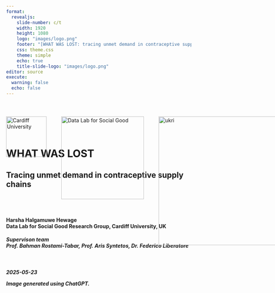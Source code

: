 ```yaml
---
format: 
  revealjs:
    slide-number: c/t
    width: 1920
    height: 1080
    logo: "images/logo.png"
    footer: "[WHAT WAS LOST: tracing unmet demand in contraceptive supply chains](https://chamara7h.github.io/talks/)"
    css: theme.css
    theme: simple
    echo: true
    title-slide-logo: "images/logo.png"
editor: source
execute:
  warning: false
  echo: false
---   
```


<div style="position: relative; width: 100%; height: 100%;">
  <!-- Cardiff logo top-left -->
  <img
    src="images/cardiff_logo.png"
    alt="Cardiff University"
    style="
      position: absolute;
      top: 40px;
      left: 0px;
      width: 110px;
      height: auto;
    "
  />

  <!-- Data Lab logo a bit to the right -->
  <img
    src="images/logo_white.png"
    alt="Data Lab for Social Good"
    style="
      position: absolute;
      top: 40px;
      left: 150px;
      width: 225px;
      height: auto;
    "
  />
  
  <img
    src="images/ukri.png"
    alt="ukri"
    style="
      position: absolute;
      top: 40px;
      left: 415px;
      width: 350px;
      height: auto;
    "
  />
  
  <img
    src="images/wgss.png"
    alt="wgsss"
    style="
      position: absolute;
      top: 40px;
      left: 805px;
      width: 75px;
      height: auto;
    "
  />
  
  <img
    src="images/usaid.png"
    alt="usaid"
    style="
      position: absolute;
      top: 40px;
      left: 930px;
      width: 110px;
      height: auto;
    "
  />
  
  
<br>
<br>
<br>
<br>
<br>


# WHAT WAS LOST {background-image="images/cover.png" background-size="cover" background-color="#4f6952"}

<h2>
Tracing unmet demand in contraceptive supply chains
<h2>

<br>

<h4>
  Harsha Halgamuwe Hewage <br>
  Data Lab for Social Good Research Group, Cardiff University, UK 
</h4>

<h5>
Supervison team <br>
Prof. Bahman Rostami-Tabar, Prof. Aris Syntetos, Dr. Federico Liberatore
<h5>

<br>

2025-05-23

::: aside
Image generated using ChatGPT.
:::

</div>

```r
#| echo: false

library(knitr)
options(knitr.graphics.auto_pdf = TRUE)
```

```r
#| label: setup
#| context: setup
#| include: false

# 1. list your CRAN packages
required_packages <- c(
  "tidyverse",
  "knitr",
  "kableExtra",
  "ggthemes",
  "patchwork",
  "tsibble",
  "feasts",
  "viridis",
  "showtext",
  "ggdist",
  'tsutils'
)

# 2. install any that are missing
new_packages <- required_packages[!required_packages %in% installed.packages()[, "Package"]]
if (length(new_packages)) {
  install.packages(new_packages)
}

# 3. load them
invisible(lapply(required_packages, library, character.only = TRUE))

# 4. register and activate the Assistant font
font_add_google("Assistant", "C:/Windows/Fonts/Assistant-Regular.ttf")
showtext_auto()
```

## Outline

<br>

- What was never `counted...`

- The fundamental question

- What we are going to do

- Numerical experiment

- What's `NEXT`

# What was never counted... {background-image="images/story.png" background-size="cover" background-color="#4f6952"}

<br>
<br>

::: aside
Image generated using ChatGPT.
::: 

## Seen the `UNSEEN`

:::: {.columns}

::: {.column style="flex: 0 0 50%;"}

### `Human story`: What data misses

<br>

`Nilu` went to a pharmacy for Product A. It was [not in stock]{.highlight-blue-big} and the system logs it as [zero demand.]{.highlight-blue-big}

<br>

When data is censored by stockouts or service interruptions...
[Forecasts fail...]{.highlight-blue-big}  Not just by being wrong, but by being [blind.]{.highlight-blue-big}

<br>

This creates broken trust and leads to [UNMET DEMAND.]{.highlight-blue-big}

:::

::: {.column style="flex: 0 0 50%;"}

::: {.fragment fragment-index=0}

### `Analytical reality`: Why this matters

<br>

Stockouts [censor demand.]{.highlight-blue-big}  
Observed sales ≠ actual demand.

<br>

Inventory decisions based on this [false signal?]{.highlight-blue-big}  
Understocking → more stockouts.

<br>

Forecasts don't just underperform.
They miss the whole story.

<br>

Contraceptives aren't easily substitutable. A lost sale = [a lost opportunity for care.]{.highlight-blue-big}

:::

:::

::::

## Contraceptive products aren't easily `SUBSTITUTED`

<br>

<img src="images/types.png"
     alt="Story panel"
     style="max-width: 80%; height: auto; display: block;" />

::: aside
*Percent of women who will get pregnant within the first year of typical use.
:::

## The `BIG PICTURE`

<br>

:::: {.columns style="display: flex; align-items: center;"}

::: {.column-left style="flex: 0 0 50%; display: flex; justify-content: left;"}
<img src="images/story_4.png"
     alt="Story panel"
     style="max-width: 100%; height: auto; display: block;" />
:::

::: {.column style="flex: 0 0 50%; display: flex; flex-direction: column; justify-content: left; text-align: left;"}
In reality...

There are more than 

[218 million women]{.highlight-blue-big}

like  Nilu still have an unmet need for family planning.

Ultimately, this results in dropouts, unwanted pregnancies, and almost `7 million hospitalizations` each year in developing countries.
:::

::::

::: aside
Image generated using ChatGPT.

Sources: USAID, 2020; PATH, 2019; Mukasa et al., 2017; Gilda et al., 2016 
:::

## Why this is `critical`

<br>

:::: {.columns style="display: flex; align-items: center;"}

::: {.column-left style="flex: 0 0 40%; display: flex; justify-content: left;"}
<img src="images/background.png"
     alt="Story panel"
     style="max-width: 100%; height: auto; display: block;" />
:::

::: {.column style="flex: 0 0 60%; display: flex; flex-direction: column; justify-content: left; text-align: left;"}

::: {.fragment fragment-index=0}
- Frequent stockouts are common in family planning supply chains, especially in developing countries, significantly impacting public health outcomes.
:::

::: {.fragment fragment-index=1}
- During my recent field visit to Ethiopia, stockouts were repeatedly identified by demand planners as a major barrier to effective contraceptive supply management.
:::

::: {.fragment fragment-index=2}
- Traditional forecasting methods fail under censorship.
:::

::: {.fragment fragment-index=3}
- Prior research inadequately addresses demand estimation under conditions of frequent stockouts and interruptions, often leading to biased forecasts and suboptimal inventory decisions.
:::

:::

::::

::: aside
Image generated using ChatGPT.

Sources: Bijvank et al., 2011; Karimi et al., 2021; Thanos et as., 2022 ; Trapero, 2024
:::

# The fundamental question

## Key definitions

<br>

- `Stockouts`: Periods when demand is higher than available inventory, leading to censored observations of demand.

- `Interruptions`: Periods when no products are issued despite available stock, thus artificially recorded as zero demand.

- `Censored Demand`: Demand occurring during periods when products are unavailable (stockouts or interruptions), thus not fully observable.

- `True Demand`: Actual demand that would have occurred if sufficient stock was available.

## Censorship scenarios

How can a demand forecasting and inventory optimization model that incorporates lost sales estimation and contextual field data enhance contraceptive supply chain performance and reduce stockouts in developing countries?

```r
#| echo: false
#| warning: false
#| label: fig-plot
#| fig-width: 14
#| fig-height: 5
#| fig-cap: "Censorship scenarios in family planning supply chains."

synthetic_tsibble <- read_rds('data/tidy_data/synthetic_data.rds')

# pick one series per

selected <- synthetic_tsibble |>
  filter(store == 'S51', product == 'P8')

# grab the full time‐slice for those series

plot_df <- synthetic_tsibble |>
  semi_join(selected, by = c("series_category","series_type","store","product")) |> 
  mutate(series_type     = str_to_sentence(series_type),
         series_category = str_to_sentence(series_category)) |> 
  group_by(series_category, series_type, store, product) |>
  arrange(date) |>
  mutate(period = row_number()) |>
  ungroup()


# build shading rectangles for each contiguous run of censorship

shade_df <- plot_df |>
  as_tibble() |> 
  arrange(series_category, series_type, store, product, period) |>
  group_by(series_category, series_type, store, product) |>
  mutate(
    run_id = cumsum(
      c(TRUE, censorship_type[-1] != censorship_type[-n()])  
    )
  ) |>
  group_by(series_category, series_type, store, product, run_id, censorship_type) |>
  summarize(start = min(period), end = max(period), .groups = "drop") |>
  filter(censorship_type != "none")

# plot

ggplot() +
  geom_rect(
    data = shade_df,
    aes(xmin = start, xmax = end, ymin = -Inf, ymax = Inf, fill = censorship_type), 
    inherit.aes = FALSE, alpha = 0.25) +
  
  geom_rect(data = shade_df |> 
              filter(start == end),
            aes(xmin = start, xmax = end, ymin = -Inf, ymax = Inf, colour = censorship_type),
            inherit.aes = FALSE, fill = NA,
            size = 0.5, alpha = 0.05, show.legend = FALSE) +
  
  geom_line(data = plot_df,
            aes(x = period, y = actual_demand, colour = "Actual", linetype = "Actual"),
            size = 0.5) +
  
  geom_line(data = plot_df,
            aes(x = period, y = observed_demand, colour = "Observed", linetype = "Observed"),
            size = 0.5) +
  
  scale_fill_manual(name = "Censorship type", values = c(censored   = "#E69F00", disruption = "#0072B2"),
                    labels = c(censored   = "Stockout", disruption = "Interruption")) +
  
  scale_colour_manual(name   = "Demand", values = c(Actual = "black", Observed = "red")) +
  
  scale_linetype_manual(name = "Demand",values = c(Actual = "solid", Observed = "dashed")) +
  
  labs(x = "Period", y = "Demand") +
  theme_few(base_family = "Assistant", base_size = 22) +
  theme(
    strip.text         = element_text(face = "bold"),
    panel.grid.minor   = element_blank(),
    panel.border       = element_rect(colour = "lightgrey", fill = NA),
    panel.spacing      = unit(0.5, "lines")
  )


```

# What we are going to do

## How we can fill the gaps

<br>

:::: {.columns style="display: flex; align-items: center;"}

::: {.column-left style="flex: 0 0 40%; display: flex; justify-content: left;"}
<img src="images/rqs.png"
     alt="Story panel"
     style="max-width: 100%; height: auto; display: block;" />
:::

::: {.column style="flex: 0 0 60%; display: flex; flex-direction: column; justify-content: left; text-align: left;"}

::: {.fragment fragment-index=0}
::: {.fragment fragment-index=0}
- <span style="color:#0072B2;"><strong>RQ1:</strong></span> How accurately can a Tobit Kalman Filter with conformal prediction estimate true demand under censorship?
:::
:::

::: {.fragment fragment-index=1}
- <span style="color:#E69F00;"><strong>RQ2:</strong></span> How does demand reconstruction improve inventory performance compared to baseline planning methods?
:::

::: {.fragment fragment-index=2}
- <span style="color:#009E73;"><strong>RQ3:</strong></span> How do planners adjust their orders in response to proposed model-generated recommendations?
:::

:::

::::

::: aside
Image generated using ChatGPT.
:::

## Our proposed framework

<br>

<img src="images/plan.png"
     alt="Story panel"
     style="max-width: 100%; height: auto; display: block;" />

## `First stage`: estimating true demand under censorship using tobit kalman filtering and conformal prediction

<br>

::: {.r-stack}
![](images/tkf_cp_framework_1.png){.fragment width=45%}

![](images/tkf_cp_framework_2.png){.fragment width=45%}

![](images/tkf_cp_framework_3.png){.fragment width=45%}

![](images/tkf_cp_framework_4.png){.fragment width=45%}

![](images/tkf_cp_framework_5.png){.fragment width=45%}

![](images/tkf_cp_framework_6.png){.fragment width=45%}

:::

# Numerical experiment

## Experiment setup

<br>

![](images/num_experiment.png)

## Synthetic data exploration - `example`

```r
#| echo: false
#| cache: false
#| fig-width: 20
#| fig-height: 10
#| fig-cap: "Actual vs. observed demand for one representative series per type × category, with disruptions and censoring shaded."

# grab the full time‐slice for those series

plot_df <- synthetic_tsibble |>
  mutate(series_type     = str_to_sentence(series_type)) |> 
  group_by(series_type, store, product) |>
  arrange(date) |>
  mutate(period = row_number()) |>
  ungroup()

# build shading rectangles for each contiguous run of censorship

shade_df <- plot_df |>
  as_tibble() |> 
  arrange(series_category, series_type, store, product, period) |>
  group_by(series_category, series_type, store, product) |>
  mutate(
    run_id = cumsum(
      c(TRUE, censorship_type[-1] != censorship_type[-n()])  
    )
  ) |>
  group_by(series_type, store, product, run_id, censorship_type) |>
  summarize(start = min(period), end = max(period), .groups = "drop") |>
  filter(censorship_type != "none")

# plot

ggplot() +
  geom_rect(
    data = shade_df,
    aes(xmin = start, xmax = end, ymin = -Inf, ymax = Inf, fill = censorship_type), 
    inherit.aes = FALSE, alpha = 0.25) +
  
  geom_rect(data = shade_df |> 
              filter(start == end),
            aes(xmin = start, xmax = end, ymin = -Inf, ymax = Inf, colour = censorship_type),
            inherit.aes = FALSE, fill = NA,
            size = 0.5, alpha = 0.05, show.legend = FALSE) +
  
  geom_line(data = plot_df,
            aes(x = period, y = actual_demand, colour = "Actual", linetype = "Actual"),
            size = 0.5) +
  
  geom_line(data = plot_df,
            aes(x = period, y = observed_demand, colour = "Observed", linetype = "Observed"),
            size = 0.5) +
  
  facet_wrap(~series_type, scales = "free_y", ncol = 1) +
  
  scale_fill_manual(name = "Censorship type", values = c(censored   = "#E69F00", disruption = "#0072B2"),
                    labels = c(censored   = "Censored", disruption = "Disruption")) +
  
  scale_colour_manual(name   = "Demand", values = c(Actual = "black", Observed = "red")) +
  
  scale_linetype_manual(name = "Demand",values = c(Actual = "solid", Observed = "dashed")) +
  
  labs(x = "Period", y = "Demand") +
  theme_few(base_family = "Assistant", base_size = 36) +
  theme(
    strip.text         = element_text(face = "bold"),
    panel.grid.minor   = element_blank(),
    panel.border       = element_rect(colour = "lightgrey", fill = NA),
    panel.spacing      = unit(0.5, "lines")
  )

```

# What did we find?

## Overall forecasting and inventory performance across models

<br>

```r
#| echo: false
#| results: asis

point_acc <- read_rds('data/results/num_ex_point_acc.rds')
prob_acc  <- read_rds('data/results/num_ex_prob_acc.rds')
inv_meas  <- read_rds('data/results/numerical_experiment_sim.rds')

num_ex_metrics <- point_acc |>
  left_join(prob_acc, by = c('series_category','series_type','store','product','model')) |>
  left_join(inv_meas,  by = c('series_category','series_type','store','product','model'))

# 1) Build & round your summary table
df <- num_ex_metrics |>
  filter(!model %in% c("tkf_cp","snaive")) |>
  group_by(model) |>
  summarise(
    across(where(is.numeric), ~ mean(.x, na.rm = TRUE), .names = "{.col}_mean"),
    .groups = "drop"
  ) |>
  mutate(model = case_when(
    model == "lr"             ~ "Linear Regression",
    model == "moving_average" ~ "Moving Average",
    model == "naive"          ~ "Naive",
    model == "tkf_cp_cv"      ~ "TKF CP"
  )) |>
  arrange(mase_mean) |>
  select(
    model,
    mase_mean,
    avg_pinball_loss_mean,
    CSL_mean,
    lost_sales_rate_mean,
    avg_inventory_investment_mean
  ) |>
  mutate(across(ends_with("_mean"), ~ round(.x, 2))) |>
  mutate(across(everything(), as.character)) |>
  add_row(
    model                         = "",
    mase_mean                     = "",
    avg_pinball_loss_mean         = "",
    CSL_mean                      = "",
    lost_sales_rate_mean          = "",
    avg_inventory_investment_mean = ""
  ) |>
  rename(
    Method                        = model,
    `MASE (mean)`                 = mase_mean,
    `Pin Ball Loss - q95 (mean)`  = avg_pinball_loss_mean,
    `CSL (mean)`                  = CSL_mean,
    `Lost Sales Rate (mean)`      = lost_sales_rate_mean,
    `Inventory Coverage (mean)`   = avg_inventory_investment_mean
  )

# 2) Compute the “best” thresholds (ignore blank row)
mase_best <- min(as.numeric(df$`MASE (mean)`),                    na.rm = TRUE)
pbl_best  <- min(as.numeric(df$`Pin Ball Loss - q95 (mean)`),    na.rm = TRUE)
csl_best  <- max(as.numeric(df$`CSL (mean)`),                    na.rm = TRUE)
lsr_best  <- min(as.numeric(df$`Lost Sales Rate (mean)`),        na.rm = TRUE)
icov_best <- max(as.numeric(df$`Inventory Coverage (mean)`),     na.rm = TRUE)

# 3) Bold & colour **only** the best cell in each column
df_fmt <- df |>
  mutate(
    `MASE (mean)` = cell_spec(
      `MASE (mean)`,
      bold   = as.numeric(`MASE (mean)`) == mase_best,
      color  = if_else(
        as.numeric(`MASE (mean)`) == mase_best,
        "#4D59AC",    # best → brand blue
        "black",      # others → black
        missing = "black"
      ),
      escape = FALSE
    ),
    `Pin Ball Loss - q95 (mean)` = cell_spec(
      `Pin Ball Loss - q95 (mean)`,
      bold   = as.numeric(`Pin Ball Loss - q95 (mean)`) == pbl_best,
      color  = if_else(
        as.numeric(`Pin Ball Loss - q95 (mean)`) == pbl_best,
        "#4D59AC",
        "black",
        missing = "black"
      ),
      escape = FALSE
    ),
    `CSL (mean)` = cell_spec(
      `CSL (mean)`,
      bold   = as.numeric(`CSL (mean)`) == csl_best,
      color  = if_else(
        as.numeric(`CSL (mean)`) == csl_best,
        "#4D59AC",
        "black",
        missing = "black"
      ),
      escape = FALSE
    ),
    `Lost Sales Rate (mean)` = cell_spec(
      `Lost Sales Rate (mean)`,
      bold   = as.numeric(`Lost Sales Rate (mean)`) == lsr_best,
      color  = if_else(
        as.numeric(`Lost Sales Rate (mean)`) == lsr_best,
        "#4D59AC",
        "black",
        missing = "black"
      ),
      escape = FALSE
    ),
    `Inventory Coverage (mean)` = cell_spec(
      `Inventory Coverage (mean)`,
      bold   = as.numeric(`Inventory Coverage (mean)`) == icov_best,
      color  = if_else(
        as.numeric(`Inventory Coverage (mean)`) == icov_best,
        "#DC5555",
        "black",
        missing = "black"
      ),
      escape = FALSE
    )
  )

# 4) Emit the HTML table with your custom class
df_fmt |>
  kbl(
    format     = "html",
    escape     = FALSE,
    table.attr = 'class="table-custom"',
    align      = "lrrrrr"
  ) |>
  kable_styling(full_width = FALSE, font_size = 40)

```

## Performance evaluation - Nemenyi test

```r
#| label: fig-metrics_sig
#| echo: false
#| cache: false
#| message: false
#| fig-width: 22.5
#| fig-height: 10
#| fig-cap: "Average ranks of forecasting methods with 95% confidence intervals based on the Nemenyi test for all metrics. Lower ranks indicate better performance."

recode_models <- function(df) {
  df |>
    mutate(model = case_when(
      model == "lr"             ~ "Linear Regression",
      model == "moving_average" ~ "Moving Average",
      model == "naive"          ~ "Naive",
      model == "tkf_cp_cv"      ~ "TKF CP"
    ))
}

# 1) Prepare each metric’s tidy data for Nemenyi
df_tidy_mase <- num_ex_metrics |>
  filter(!model %in% c("tkf_cp","snaive")) |>
  recode_models() |>
  select(-c(rmse, series_category, series_type, crps, CSL,
            lost_sales_rate, avg_inventory_investment, avg_pinball_loss)) |>
  pivot_wider(
    id_cols     = c(store, product),
    names_from  = model,
    values_from = mase
  ) |>
  select(-c(store, product))

df_tidy_pbl <- num_ex_metrics |>
  filter(!model %in% c("tkf_cp","snaive")) |>
  recode_models() |>
  select(-c(rmse, series_category, series_type, crps, CSL,
            lost_sales_rate, avg_inventory_investment, mase)) |>
  pivot_wider(
    id_cols     = c(store, product),
    names_from  = model,
    values_from = avg_pinball_loss
  ) |>
  select(-c(store, product))

df_tidy_csl <- num_ex_metrics |>
  filter(!model %in% c("tkf_cp","snaive")) |>
  recode_models() |>
  mutate(CSL_inv = 1 - CSL) |>
  select(-c(rmse, series_category, series_type, crps, mase,
            lost_sales_rate, avg_inventory_investment, avg_pinball_loss, CSL)) |>
  pivot_wider(
    id_cols     = c(store, product),
    names_from  = model,
    values_from = CSL_inv
  ) |>
  select(-c(store, product))

df_tidy_lsr <- num_ex_metrics |>
  filter(!model %in% c("tkf_cp","snaive")) |>
  recode_models() |>
  select(-c(rmse, series_category, series_type, crps, CSL,
            mase, avg_inventory_investment, avg_pinball_loss)) |>
  pivot_wider(
    id_cols     = c(store, product),
    names_from  = model,
    values_from = lost_sales_rate
  ) |>
  select(-c(store, product))

df_tidy_inv <- num_ex_metrics |>
  filter(!model %in% c("tkf_cp","snaive")) |>
  recode_models() |>
  select(-c(rmse, series_category, series_type, crps, CSL,
            mase, avg_pinball_loss, lost_sales_rate)) |>
  pivot_wider(
    id_cols     = c(store, product),
    names_from  = model,
    values_from = avg_inventory_investment
  ) |>
  select(-c(store, product))

# 1) Define a 2×3 layout: 1 and 2 in row 1, a blank in (1,3); 
#    then 3,4,5 in row 2.

lm <- matrix(c(
  1, 2,
  3, 4
), nrow = 2, byrow = TRUE)

# 2) Tell R to use that layout, with equal widths/heights
layout(lm, widths = c(1,1), heights = c(1,1))

# 3) Plot margins & font
par(mar = c(3, 3, 2, 1), oma = c(0, 0, 0, 0), family = "Assistant", cex = 2.25)


# Top‐right: blank
# plot.new()

p1 <- nemenyi(df_tidy_mase,
       conf.level = 0.95,
       plottype   = "vmcb",
       main       = "MASE",
       line = 0.5)

p2 <- nemenyi(df_tidy_pbl,
       conf.level = 0.95,
       plottype   = "vmcb",
       main       = "Pin Ball Loss (q95)",
       line = 0.5)

# Bottom‐left: Achieved CSL (inverted for higher=better)
p3 <- nemenyi(df_tidy_csl,
       conf.level = 0.95,
       plottype   = "vmcb",
       main       = "CSL",
       line = 0.5)

# Bottom‐middle: Lost Sales Rate
p4 <- nemenyi(df_tidy_lsr,
       conf.level = 0.95,
       plottype   = "vmcb",
       main       = "Lost Sales Rate",
       line = 0.5)

```

## Performance evaluation - forecasting

```r
#| label: fig-fc_metrics_plot
#| echo: false
#| cache: false
#| fig-width: 20
#| fig-height: 10
#| fig-cap: "Forecasting metrics for each series type for the different forecasting methods."

# 1) Prepare long‐format data
plot_df <- num_ex_metrics |>
  filter(!model %in% c("tkf_cp", "snaive")) |>
  mutate(
    model = case_when(
      model == "lr"             ~ "Linear Regression",
      model == "moving_average" ~ "Moving Average",
      model == "naive"          ~ "Naive",
      model == "tkf_cp_cv"      ~ "TKF CP"
    ),
    model = factor(model, levels = c("TKF CP", "Naive", "Moving Average", "Linear Regression")),
    series_type = factor(
      series_type,
      levels = c("lumpy", "erratic", "smooth"),
      labels = str_to_sentence(c("lumpy", "erratic", "smooth"))
    )
  ) |>
  filter(!model %in% c("Naive", "Linear Regression")) |> 
  pivot_longer(
    cols = c(mase, avg_pinball_loss, CSL, lost_sales_rate, avg_inventory_investment),
    names_to  = "measure",
    values_to = "value"
  ) |>
  mutate(
    measure = factor(
      measure,
      levels = c("mase", "avg_pinball_loss", "CSL", "lost_sales_rate", "avg_inventory_investment"),
      labels = c(
        "MASE",
        "Pinball Loss (q95)",
        "Achieved CSL",
        "Lost Sales Rate",
        "Inventory Coverage"
      )
    )
  )

# 2) Compute means
mean_df <- plot_df |>
  group_by(series_type, model, measure) |>
  summarise(mean_val = mean(value, na.rm = TRUE), .groups = "drop")

# 3) Define palette
pal <- c(
  'Linear Regression' = "black",
  'Moving Average'              = "#D55E00",
  'Naive'             = "#E69F00",
  'TKF CP'            = "#0072B2"
)

# Plot: Average MASE & Pinball Loss side by side 

p1 <- plot_df |>
  filter(measure == "MASE") |>
  ggplot(aes(x = series_type, y = value, colour = model, fill = model, group = model)) +
  ggdist::stat_halfeye(
    position = "identity",
    width    = 0.6,
    alpha    = 0.4,
    .width   = 0,
    point_interval = NULL
  ) +
  geom_line(
    data     = mean_df |> filter(measure == 'MASE'),
    aes(y    = mean_val),
    size     = 0.8,
    position = "identity"
  ) +
  geom_point(
    data     = mean_df |> filter(measure == 'MASE'),
    aes(y    = mean_val),
    size     = 3,
    shape    = 21,
    fill     = "white",
    stroke   = 1,
    position = "identity"
  ) +
  scale_colour_manual(name = "Model", values = pal) +
  scale_fill_manual(name = "Model", values = pal) +
  labs(x = "Series type", y = NULL, title = 'MASE') +
  theme_few(base_family = "Assistant", base_size = 36) +
  theme(
    legend.position = 'bottom',
    strip.text = element_text(face = "bold"),
    panel.grid.minor = element_blank(),
    panel.border = element_rect(colour = "lightgrey", fill = NA),
    panel.spacing = unit(0.5, "lines")
  ) +
  coord_cartesian(ylim = c(0, 3))

p2 <- plot_df |>
  filter(measure == "Pinball Loss (q95)") |>
  ggplot(aes(x = series_type, y = value, colour = model, fill = model, group = model)) +
  ggdist::stat_halfeye(
    position = "identity",
    width    = 0.6,
    alpha    = 0.4,
    .width   = 0,
    point_interval = NULL
  ) +
  geom_line(
    data     = mean_df |> filter(measure %in% c("Pinball Loss (q95)")),
    aes(y    = mean_val),
    size     = 0.8,
    position = "identity"
  ) +
  geom_point(
    data     = mean_df |> filter(measure %in% c("Pinball Loss (q95)")),
    aes(y    = mean_val),
    size     = 3,
    shape    = 21,
    fill     = "white",
    stroke   = 1,
    position = "identity"
  ) +
  scale_colour_manual(name = "Model", values = pal) +
  scale_fill_manual(name = "Model", values = pal) +
  labs(x = "Series type", y = NULL, title = 'Pinball Loss (q95)') +
  theme_few(base_family = "Assistant", base_size = 36) +
  theme(
    legend.position = 'bottom',
    strip.text = element_text(face = "bold"),
    panel.grid.minor = element_blank(),
    panel.border = element_rect(colour = "lightgrey", fill = NA),
    panel.spacing = unit(0.5, "lines")
  ) 

(p1 | p2) +
  plot_layout(ncol = 2, guides = "collect") &
  theme(legend.position = "bottom")

```

## Performance evaluation - inventory

```r
#| label: fig-inv_metrics_plot
#| echo: false
#| cache: false
#| message: false
#| fig-width: 20
#| fig-height: 10
#| fig-cap: "Inentory metrics for each series type for the different forecasting methods."

# Plot: Achieved CSL, Lost Sales Rate  & Inventory Coverage

p1 <- plot_df |>
  filter(measure == "Achieved CSL") |>
  ggplot(aes(x = series_type, y = value, colour = model, fill = model, group = model)) +
  ggdist::stat_halfeye(
    position = "identity",
    width    = 0.6,
    alpha    = 0.4,
    .width   = 0,
    point_interval = NULL
  ) +
  geom_line(
    data     = mean_df |> filter(measure == 'Achieved CSL'),
    aes(y    = mean_val),
    size     = 0.8,
    position = "identity"
  ) +
  geom_point(
    data     = mean_df |> filter(measure == 'Achieved CSL'),
    aes(y    = mean_val),
    size     = 3,
    shape    = 21,
    fill     = "white",
    stroke   = 1,
    position = "identity"
  ) +
  scale_colour_manual(name = "Model", values = pal, guide  = "none") +
  scale_fill_manual(name = "Model", values = pal) +
  labs(x = "Series type", y = NULL, title = 'Achieved CSL') +
  theme_few(base_family = "Assistant", base_size = 36) +
  theme(
    strip.text = element_text(face = "bold"),
    panel.grid.minor = element_blank(),
    panel.border = element_rect(colour = "lightgrey", fill = NA),
    panel.spacing = unit(0.5, "lines")
  ) 

p2 <- plot_df |>
  filter(measure == "Lost Sales Rate") |>
  ggplot(aes(x = series_type, y = value, colour = model, fill = model, group = model)) +
  ggdist::stat_halfeye(
    position = "identity",
    width    = 0.6,
    alpha    = 0.4,
    .width   = 0,
    point_interval = NULL
  ) +
  geom_line(
    data     = mean_df |> filter(measure == 'Lost Sales Rate'),
    aes(y    = mean_val),
    size     = 0.8,
    position = "identity"
  ) +
  geom_point(
    data     = mean_df |> filter(measure == 'Lost Sales Rate'),
    aes(y    = mean_val),
    size     = 3,
    shape    = 21,
    fill     = "white",
    stroke   = 1,
    position = "identity"
  ) +
  scale_colour_manual(name = "Model", values = pal, guide  = "none") +
  scale_fill_manual(name = "Model", values = pal) +
  labs(x = "Series type", y = NULL, title = 'Lost Sales Rate') +
  theme_few(base_family = "Assistant", base_size = 36) +
  theme(
    strip.text = element_text(face = "bold"),
    panel.grid.minor = element_blank(),
    panel.border = element_rect(colour = "lightgrey", fill = NA),
    panel.spacing = unit(0.5, "lines")
  )

p3 <- plot_df |>
  filter(measure == "Inventory Coverage" & value < 300) |>
  ggplot(aes(x = series_type, y = value, colour = model, fill = model, group = model)) +
  ggdist::stat_halfeye(
    position = "identity",
    width    = 0.6,
    alpha    = 0.4,
    .width   = 0,
    point_interval = NULL
  ) +
  geom_line(
    data     = mean_df |> filter(measure == 'Inventory Coverage'),
    aes(y    = mean_val),
    size     = 0.8,
    position = "identity"
  ) +
  geom_point(
    data     = mean_df |> filter(measure == 'Inventory Coverage'),
    aes(y    = mean_val),
    size     = 3,
    shape    = 21,
    fill     = "white",
    stroke   = 1,
    position = "identity"
  ) +
  scale_colour_manual(name = "Model", values = pal, guide  = "none") +
  scale_fill_manual(name = "Model", values = pal) +
  labs(x = "Series type", y = NULL, title = 'Inventory Coverage') +
  theme_few(base_family = "Assistant", base_size = 36) +
  theme(
    strip.text = element_text(face = "bold"),
    panel.grid.minor = element_blank(),
    panel.border = element_rect(colour = "lightgrey", fill = NA),
    panel.spacing = unit(0.5, "lines")
  ) +
  coord_cartesian(ylim = c(0, 10))

(p1 | p2 |p3) +
  plot_layout(ncol = 3, guides = "collect") &
  theme(legend.position = "bottom")

```

# What's `NEXT`

## Way forward

:::: {.columns style="display: flex; align-items: center;"}

::: {.column-left style="flex: 0 0 50%; display: flex; justify-content: left;"}
<img src="images/story_5.png"
     alt="Story panel"
     style="max-width: 90%; height: auto; display: block;" />
:::

::: {.column style="flex: 0 0 50%; display: flex; flex-direction: column; justify-content: left; text-align: left;"}
Develop a quantile-based inventory policy
→ `Incorporate uncertainty directly into order decisions`

<br>

Extend empirical model with external covariates
→ `Account for special events, disruptions, and policy shifts`

<br>

Conduct lab experiment with real demand planners
→ `Measure how model recommendations affect decision-making`

:::

::::

::: aside
Image generated using ChatGPT.
:::

## Materials

<br>

<img src="images/git.png"
     style="max-width: 10%; height: auto; display: block;" />

You can find the slides [here](https://chamara7h.github.io/talks/).

# Any questions or thoughts? 💬

##

![](images/follow_us.png){fig-align="center"}